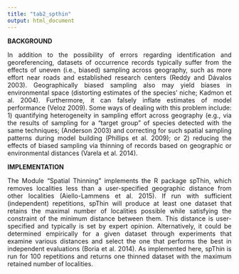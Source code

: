 ```yaml
---
title: "tab2_spthin"
output: html_document
---
```

**BACKGROUND**
<p align="justify">
In addition to the possibility of errors regarding identification and georeferencing, datasets of occurrence records typically suffer from the effects of uneven (i.e., biased) sampling across geography, such as more effort near roads and established research centers (Reddy and Dávalos 2003). Geographically biased sampling also may yield biases in environmental space (distorting estimates of the species’ niche; Kadmon et al. 2004). Furthermore, it can falsely inflate estimates of model performance (Veloz 2009). Some ways of dealing with this problem include: 1) quantifying heterogeneity in sampling effort across geography (e.g., via the results of sampling for a “target group” of species detected with the same techniques; (Anderson 2003) and correcting for such spatial sampling patterns during model building (Phillips et al. 2009); or 2) reducing the effects of biased sampling via thinning of records based on geographic or environmental distances (Varela et al. 2014).  
</p>
**IMPLEMENTATION**
<p align="justify">
The Module “Spatial Thinning” implements the R package spThin, which removes localities less than a user-specified geographic distance from other localities (Aiello-Lammens et al. 2015). If run with sufficient (independent) repetitions, spThin will produce at least one dataset that retains the maximal number of localities possible while satisfying the constraint of the minimum distance between them. This distance is user-specified and typically is set by expert opinion. Alternatively, it could be determined empirically for a given dataset through experiments that examine various distances and select the one that performs the best in independent evaluations (Boria et al. 2014). As implemented here, spThin is run for 100 repetitions and returns one thinned dataset with the maximum retained number of localities.  
</p>
